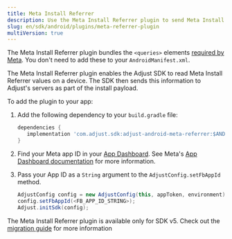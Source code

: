 ```yaml
---
title: Meta Install Referrer
description: Use the Meta Install Referrer plugin to send Meta Install Referrer information to Adjust.
slug: en/sdk/android/plugins/meta-referrer-plugin
multiVersion: true
---
```


<SdkVersion version="v5">

<Callout type="note">

The Meta Install Referrer plugin bundles the `<queries>` elements [required by Meta](https://developers.facebook.com/docs/app-ads/meta-install-referrer#step-1--add-the-meta-apps). You don't need to add these to your `AndroidManifest.xml`.

</Callout>

The Meta Install Referrer plugin enables the Adjust SDK to read Meta Install Referrer values on a device. The SDK then sends this information to Adjust's servers as part of the install payload.

To add the plugin to your app:

1. Add the following dependency to your `build.gradle` file:

   <CodeBlock title="build.gradle">

   ```groovy
   dependencies {
      implementation 'com.adjust.sdk:adjust-android-meta-referrer:$ANDROID_V5_VERSION'
   }
   ```

   </CodeBlock>

2. Find your Meta app ID in your [App Dashboard](https://developers.facebook.com/apps). See Meta's [App Dashboard documentation](https://developers.facebook.com/docs/development/create-an-app/app-dashboard) for more information.
3. Pass your App ID as a `String` argument to the `AdjustConfig.setFbAppId` method.

   <CodeBlock highlight="{range: 2}">

   ```java
   AdjustConfig config = new AdjustConfig(this, appToken, environment);
   config.setFbAppId(<FB_APP_ID_STRING>);
   Adjust.initSdk(config);
   ```

   </CodeBlock>

</SdkVersion>

<SdkVersion version="v4">

The Meta Install Referrer plugin is available only for SDK v5. Check out the [migration guide](/en/sdk/android/migration/v4-to-v5) for more information

</SdkVersion>

